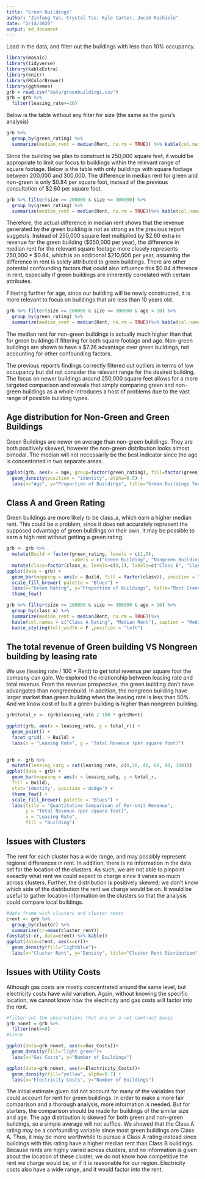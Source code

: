 ```yaml
---
title: "Green Buildings"
author: "Jinfang Yan, Crystal Tse, Kyle Carter, Jacob Rachiele"
date: "2/14/2020"
output: md_document
---
```

Load in the data, and filter out the buildings with less than 10% occupancy.
```r
library(mosaic)
library(tidyverse)
library(kableExtra)
library(knitr)
library(RColorBrewer)
library(ggthemes)
grb = read.csv("data/greenbuildings.csv")
grb = grb %>% 
  filter(leasing_rate>=10)

```

Below is the table without any filter for size (the same as the guru's analysis)
```r
grb %>% 
  group_by(green_rating) %>% 
  summarize(median_rent = median(Rent, na.rm = TRUE)) %>% kable(col.names = c("Green Rating", "Median Rent"), caption = "Median Rent Overall") %>% kable_styling(full_width = F ,position = "left")

```
Since the building we plan to construct is 250,000 square feet, it would be appropriate to limit our focus to buildings within the relevant range of square footage. Below is the table with only buildings with square footage between 200,000 and 300,000. The difference in median rent for green and non-green is only \$0.84 per square foot, instead of the previous consultation of \$2.60 per square foot.
```r

grb %>% filter(size >= 200000 & size <= 300000) %>% 
  group_by(green_rating) %>% 
  summarize(median_rent = median(Rent, na.rm = TRUE))%>% kable(col.names = c("Green Rating", "Median Rent"), caption = "Median Rent by Relevant Area") %>% kable_styling(full_width = F ,position = "left")
```

Therefore, the actual difference in median rent shows that the revenue generated by the green building is not as strong as the previous report suggests. Instead of 250,000 square feet multiplied by \$2.60 extra in revenue for the green building (\$650,000 per year), the difference in median rent for the relevant square footage more closely represents 250,000 * \$0.84, which is an additional \$210,000 per year, assuming the difference in rent is solely attributed to green buildings. There are other potential confounding factors that could also influence this $0.84 difference in rent, especially if green buildings are inherently correlated with certain attributes.

Filtering further for age, since our building will be newly constructed, it is more relevant to focus on buildings that are less than 10 years old.
```r
grb %>% filter(size >= 200000 & size <= 300000 & age < 10) %>% 
  group_by(green_rating) %>% 
  summarize(median_rent = median(Rent, na.rm = TRUE))%>% kable(col.names = c("Green Rating", "Median Rent"), caption = "Median Rent by Relevant Area and Age") %>% kable_styling(full_width = F ,position = "left")
```
The median rent for non-green buildings is actually much higher than that for green buildings if filtering for both square footage and age. Non-green buildings are shown to have a \$7.26 advantage over green buildings, not accounting for other confounding factors.

The previous report's findings correctly filtered out outliers in terms of low occupancy but did not consider the relevant range for the desired building. The focus on newer buildings around 250,000 square feet allows for a more targeted comparison and reveals that simply comparing green and non-green buildings as a whole introduces a host of problems due to the vast range of possible building types.

## Age distribution for Non-Green and Green Buildings
Green Buildings are newer on average than non-green buildings. They are both positively skewed, however the non-green distribution looks almost bimodal. The median will not necessarily be the best indicator since the age is concentrated in two separate areas.

```r
ggplot(grb, aes(x = age, group=factor(green_rating), fill=factor(green_rating))) +
  geom_density(position = "identity", alpha=0.5) +
  labs(x="Age", y="Proportion of Buildings", title="Green Buildings Tend to be Newer", fill="Green Rating")

```

## Class A and Green Rating
Green buildings are more likely to be class_a, which earn a higher median rent. This could be a problem, since it does not accurately represent the supposed advantage of green buildings on their own. It may be possible to earn a high rent without getting a green rating. 
```r

grb <- grb %>% 
  mutate(Build = factor(green_rating, levels = c(1,0),
                        labels = c("Green Building", "Nongreen Building"))) %>% 
  mutate(class=factor(class_a, levels=c(0,1), labels=c("Class B", "Class A")))
ggplot(data = grb) +
  geom_bar(mapping = aes(x = Build, fill = factor(class)), position = "fill") +
  scale_fill_brewer( palette = "Blues") +
  labs(x="Green Rating", y="Proportion of Buildings", title="Most Green Buildings are Class A", fill="Class Rating")+
  theme_few()

grb %>% filter(size >= 200000 & size <= 300000 & age < 10) %>% 
  group_by(class_a) %>% 
  summarize(median_rent = median(Rent, na.rm = TRUE))%>% 
  kable(col.names = c("Class A Rating", "Median Rent"), caption = "Median Rent by Relevant Area and Age for Class A") %>% 
  kable_styling(full_width = F ,position = "left")
```

## The total revenue of Green building VS Nongreen building by leasing rate
We use (leasing rate / 100 * Rent) to get total revenus per square foot the company can gain.
We explored the relationship between leasing rate and total revenus. 
From the revenue prospective, the green building don't have advangates than nongreenbuild. In addition, the nongreen building have larger market than green building when the leasing rate is less than 50%. And we know cost of built a green building is higher than nongreen building.

```r
grb$total_r <- (grb$leasing_rate / 100 * grb$Rent)

ggplot(grb, aes(x = leasing_rate, y = total_r)) + 
  geom_point() + 
  facet_grid(. ~ Build) +
  labs(x = "Leasing Rate", y = "Total Revenue (per square foot)")
  
```
```r
grb <- grb %>% 
  mutate(leasing_catg = cut(leasing_rate, c(0,20, 40, 60, 80, 100)))
ggplot(data = grb) +
  geom_bar(mapping = aes(x = leasing_catg, y = total_r, 
  fill = Build),
  stat='identity', position ='dodge') +
  theme_few() +
  scale_fill_brewer( palette = "Blues") +
  labs(title = "Quantitative Comparison of Per-Unit Revenue",
       y = "Total Revenue (per square foot)",
       x = "Leasing Rate",
       fill = "Building")  
```


## Issues with Clusters

The rent for each cluster has a wide range, and may possibly represent regional differences in rent. In addition, there is no information in the data set for the location of the clusters. As such, we are not able to pinpoint exeactly what rent we could expect to charge since it varies so much across clusters. Further, the distribution is positively skewed; we don't know which side of the distribution the rent we charge would be on. It would be useful to gather location information on the clusters so that the analysis could compare local buildings.

```r
#data frame with clusters and cluster rents
crent <- grb %>% 
  group_by(cluster) %>% 
  summarize(cr=mean(cluster_rent))
favstats(~cr, data=crent) %>% kable()
ggplot(data=crent, aes(x=cr))+
  geom_density(fill="lightblue")+
  labs(x="Cluster Rent", y="Density", title="Cluster Rent Disribution")

```


## Issues with Utility Costs
Although gas costs are mostly concentrated around the same level, but electricity costs have wild variation. Again, without knowing the specific location, we cannot know how the electricity and gas costs will factor into the rent.

```r
#filter out the observations that are on a net contract basis
grb_nonet = grb %>% 
  filter(net==0)
#since 

ggplot(data=grb_nonet, aes(x=Gas_Costs))+
  geom_density(fill="light green")+
  labs(x="Gas Costs", y="Number of Buildings")

ggplot(data=grb_nonet, aes(x=Electricity_Costs))+
  geom_density(fill="yellow", alpha=0.7) +
  labs(x="Electricity Costs", y="Number of Buildings")
```


The initial estimate given did not account for many of the variables that could account for rent for green buildings. In order to make a more fair comparison and a thorough analysis, more information is needed. But for starters, the comparison should be made for buildings of the similar size and age. The age distribution is skewed for both green and non-green buildings, so a simple average will not suffice. We showed that the Class A rating may be a confounding variable since most green buildings are Class A. Thus, it may be more worthwhile to pursue a Class A rating instead since buildings with this rating have a higher median rent than Class B buildings. Because rents are highly varied across clusters, and no information is given about the location of these cluster, we do not know how competitive the rent we charge would be, or if it is reasonable for our region. Electricity costs also have a wide range, and it would factor into the rent.

